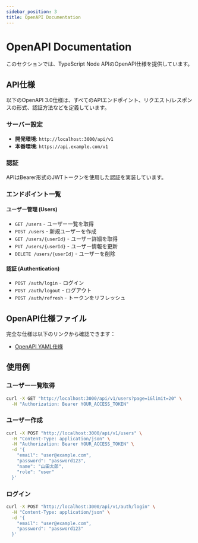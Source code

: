 ```yaml
---
sidebar_position: 3
title: OpenAPI Documentation
---
```


# OpenAPI Documentation

このセクションでは、TypeScript Node APIのOpenAPI仕様を提供しています。

## API仕様

以下のOpenAPI 3.0仕様は、すべてのAPIエンドポイント、リクエスト/レスポンスの形式、認証方法などを定義しています。

### サーバー設定

- **開発環境**: `http://localhost:3000/api/v1`
- **本番環境**: `https://api.example.com/v1`

### 認証

APIはBearer形式のJWTトークンを使用した認証を実装しています。

### エンドポイント一覧

#### ユーザー管理 (Users)
- `GET /users` - ユーザー一覧を取得
- `POST /users` - 新規ユーザーを作成
- `GET /users/{userId}` - ユーザー詳細を取得
- `PUT /users/{userId}` - ユーザー情報を更新
- `DELETE /users/{userId}` - ユーザーを削除

#### 認証 (Authentication)
- `POST /auth/login` - ログイン
- `POST /auth/logout` - ログアウト
- `POST /auth/refresh` - トークンをリフレッシュ

## OpenAPI仕様ファイル

完全な仕様は以下のリンクから確認できます：

- [OpenAPI YAML仕様](/openapi.yaml)

## 使用例

### ユーザー一覧取得

```bash
curl -X GET "http://localhost:3000/api/v1/users?page=1&limit=20" \
  -H "Authorization: Bearer YOUR_ACCESS_TOKEN"
```

### ユーザー作成

```bash
curl -X POST "http://localhost:3000/api/v1/users" \
  -H "Content-Type: application/json" \
  -H "Authorization: Bearer YOUR_ACCESS_TOKEN" \
  -d '{
    "email": "user@example.com",
    "password": "password123",
    "name": "山田太郎",
    "role": "user"
  }'
```

### ログイン

```bash
curl -X POST "http://localhost:3000/api/v1/auth/login" \
  -H "Content-Type: application/json" \
  -d '{
    "email": "user@example.com",
    "password": "password123"
  }'
```